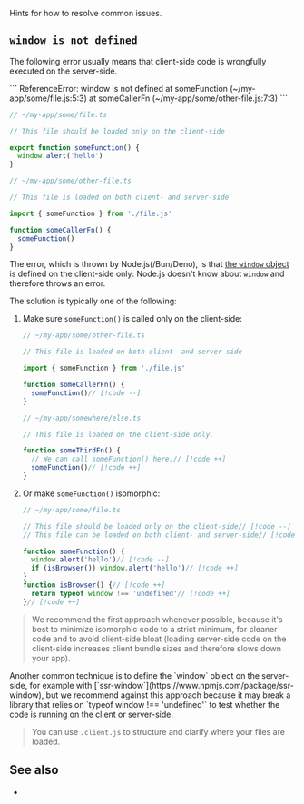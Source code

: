 
Hints for how to resolve common issues.


## `window is not defined`

The following error usually means that client-side code is wrongfully executed on the server-side.

<CodeBlockTransformer lineBreak="white-space">
```
ReferenceError: window is not defined
    at someFunction (~/my-app/some/file.js:5:3)
    at someCallerFn (~/my-app/some/other-file.js:7:3)
```
</CodeBlockTransformer>

```ts
// ~/my-app/some/file.ts

// This file should be loaded only on the client-side

export function someFunction() {
  window.alert('hello')
}
```

```ts
// ~/my-app/some/other-file.ts

// This file is loaded on both client- and server-side

import { someFunction } from './file.js'

function someCallerFn() {
  someFunction()
}
```

The error, which is thrown by Node.js(/Bun/Deno), is that [the `window` object](https://developer.mozilla.org/en-US/docs/Web/API/Window) is defined on the client-side only: Node.js doesn't know about `window` and therefore throws an error.

The solution is typically one of the following:
1. Make sure `someFunction()` is called only on the client-side:
   ```ts
   // ~/my-app/some/other-file.ts

   // This file is loaded on both client- and server-side

   import { someFunction } from './file.js'

   function someCallerFn() {
     someFunction()// [!code --]
   }
   ```
   ```ts
   // ~/my-app/somewhere/else.ts

   // This file is loaded on the client-side only.

   function someThirdFn() {
     // We can call someFunction() here.// [!code ++]
     someFunction()// [!code ++]
   }
   ```
2. Or make `someFunction()` <Link href="/glossary#isomorphic">isomorphic</Link>:
   ```ts
   // ~/my-app/some/file.ts

   // This file should be loaded only on the client-side// [!code --]
   // This file can be loaded on both client- and server-side// [!code ++]

   function someFunction() {
     window.alert('hello')// [!code --]
     if (isBrowser()) window.alert('hello')// [!code ++]
   }
   function isBrowser() {// [!code ++]
     return typeof window !== 'undefined'// [!code ++]
   }// [!code ++]
   ```

> We recommend the first approach whenever possible, because it's best to minimize isomorphic code to a strict minimum, for cleaner code and to avoid client-side bloat (loading server-side code on the client-side increases client bundle sizes and therefore slows down your app).

<Warning>
Another common technique is to define the `window` object on the server-side, for example with [`ssr-window`](https://www.npmjs.com/package/ssr-window), but we recommend against this approach because it may break a library that relies on `typeof window !== 'undefined'` to test whether the code is running on the client or server-side.
</Warning>

> You can use <Link href="/file-env">`.client.js`</Link> to structure and clarify where your files are loaded.


## See also

- <Link href="/broken-npm-package" />
